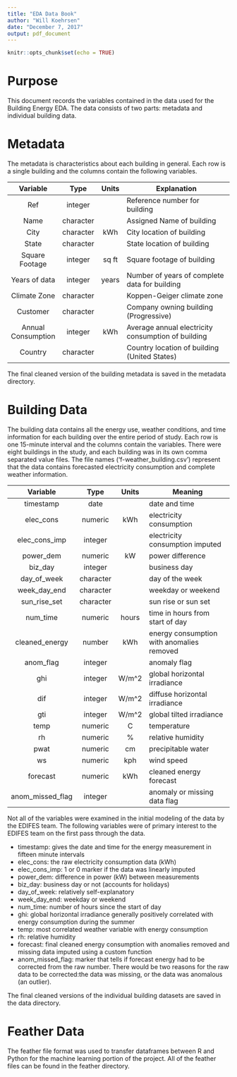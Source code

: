 ```yaml
---
title: "EDA Data Book"
author: "Will Koehrsen"
date: "December 7, 2017"
output: pdf_document
---
```


<!--
  # Script Name: databook.Rmd
  # Purpose: Data Book for DSCI 451 Semester Project
  # Authors: William Koehrsen
  # License: Creative Commons Attribution-ShareAlike 4.0 International License.
  ##########
# Latest Changelog Entries:
# v0.00.01 - 12/07/17 - databook.Rmd - William Koehrsen began this rmd
# v0.00.02 - 12/07/17 - databook.Rmd - William Koehrsen finished data book

##########

# Rmd code goes below the comment marker!
-->

```r
knitr::opts_chunk$set(echo = TRUE)
```

# Purpose

This document records the variables contained in the data used
for the Building Energy EDA. The data consists of two parts:
metadata and individual building data.

# Metadata

The metadata is characteristics about each building in general.
Each row is a single building and the columns contain the following variables.

|      Variable     |    Type   | Units | Explanation                                        |
|:-----------------:|:---------:|:-----:|----------------------------------------------------|
| Ref               | integer   |       | Reference number for building                      |
| Name              | character |       | Assigned Name of building                          |
| City              | character | kWh   | City location of building                          |
| State             | character |       | State location of building                         |
| Square Footage    | integer   | sq ft | Square footage of building                         |
| Years of data     | integer   | years | Number of years of complete data for building      |
| Climate Zone      | character |       | Koppen-Geiger climate zone                         |
| Customer          | character |       | Company owning building (Progressive)              |
| Annual Consumption | integer   | kWh   | Average annual electricity consumption of building |
| Country           | character |       | Country location of building (United States)       |


The final cleaned version of the building metadata is saved in the 
metadata directory.

# Building Data

The building data contains all the energy use, weather conditions, and time
information for each building over the entire period of study. Each row is one
15-minute interval and the columns contain the variables. There were eight buildings
in the study, and each building was in its own comma separated value files. The file
names ('f-weather_building.csv') represent that the data contains forecasted 
electricity consumption and complete weather information. 

|     Variable     |    Type   | Units | Meaning                                   |
|:----------------:|:---------:|:-----:|-------------------------------------------|
| timestamp        | date      |       | date and time                             |
| elec_cons        | numeric   | kWh   | electricity consumption                   |
| elec_cons_imp    | integer   |       | electricity consumption imputed           |
| power_dem        | numeric   | kW    | power difference                          |
| biz_day          | integer   |       | business day                              |
| day_of_week      | character |       | day of the week                           |
| week_day_end     | character |       | weekday or weekend                        |
| sun_rise_set     | character |       | sun rise or sun set                       |
| num_time         | numeric   | hours | time in hours from start of day           |
| cleaned_energy   | number    | kWh   | energy consumption with anomalies removed |
| anom_flag        | integer   |       | anomaly flag                              |
| ghi              | integer   | W/m^2 | global horizontal irradiance              |
| dif              | integer   | W/m^2 | diffuse horizontal irradiance             |
| gti              | integer   | W/m^2 | global tilted irradiance                  |
| temp             | numeric   | C     | temperature                               |
| rh               | numeric   | %     | relative humidity                         |
| pwat             | numeric   | cm    | precipitable water                        |
| ws               | numeric   | kph   | wind speed                                |
| forecast         | numeric   | kWh   | cleaned energy forecast                   |
| anom_missed_flag | integer   |       | anomaly or missing data flag              |


Not all of the variables were examined in the initial modeling of the data by the EDIFES team.
The following variables were of primary interest to the EDIFES team on the first pass through the data.

* timestamp: gives the date and time for the energy measurement in fifteen minute intervals
* elec_cons: the raw electricity consumption data (kWh)
* elec_cons_imp: 1 or 0 marker if the data was linearly imputed
* power_dem: difference in power (kW) between measurements
* biz_day: business day or not (accounts for holidays)
* day_of_week: relatively self-explanatory
* week_day_end: weekday or weekend
* num_time: number of hours since the start of day
* ghi: global horizontal irradiance
generally positively correlated with energy consumption during the summer
* temp: most correlated weather variable with energy consumption
* rh: relative humidity
* forecast: final cleaned energy consumption with anomalies removed and missing 
data imputed using a custom function
* anom_missed_flag: marker that tells if forecast energy had to be corrected from the raw number. 
There would be two reasons for the raw data to be corrected:the data was
missing, or the data was anomalous (an outlier). 

The final cleaned versions of the individual building datasets are 
saved in the data directory. 

# Feather Data

The feather file format was used to transfer dataframes between R and Python for
the machine learning portion of the project. All of the feather files 
can be found in the feather directory. 